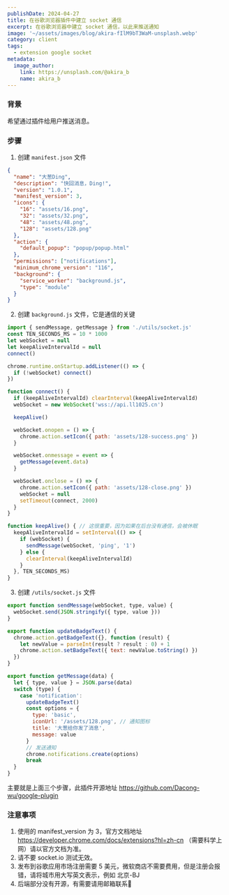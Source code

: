 ```yaml
---
publishDate: 2024-04-27
title: 在谷歌浏览器插件中建立 socket 通信
excerpt: 在谷歌浏览器中建立 socket 通信，以此来推送通知
image: '~/assets/images/blog/akira-fIlM9bT3WaM-unsplash.webp'
category: client
tags:
  - extension google socket
metadata:
  image_author:
    link: https://unsplash.com/@akira_b
    name: akira_b
---
```


### 背景

希望通过插件给用户推送消息。

### 步骤

1. 创建 `manifest.json` 文件

```json
{
  "name": "大葱Ding",
  "description": "快回消息，Ding!",
  "version": "1.0.1",
  "manifest_version": 3,
  "icons": {
    "16": "assets/16.png",
    "32": "assets/32.png",
    "48": "assets/48.png",
    "128": "assets/128.png"
  },
  "action": {
    "default_popup": "popup/popup.html"
  },
  "permissions": ["notifications"],
  "minimum_chrome_version": "116",
  "background": {
    "service_worker": "background.js",
    "type": "module"
  }
}
```

2. 创建 `background.js` 文件，它是通信的关键

```javascript
import { sendMessage, getMessage } from './utils/socket.js'
const TEN_SECONDS_MS = 10 * 1000
let webSocket = null
let keepAliveIntervalId = null
connect()

chrome.runtime.onStartup.addListener(() => {
  if (!webSocket) connect()
})

function connect() {
  if (keepAliveIntervalId) clearInterval(keepAliveIntervalId)
  webSocket = new WebSocket('wss://api.ll1025.cn')

  keepAlive()

  webSocket.onopen = () => {
    chrome.action.setIcon({ path: 'assets/128-success.png' })
  }

  webSocket.onmessage = event => {
    getMessage(event.data)
  }

  webSocket.onclose = () => {
    chrome.action.setIcon({ path: 'assets/128-close.png' })
    webSocket = null
    setTimeout(connect, 2000)
  }
}

function keepAlive() { // 这很重要，因为如果在后台没有通信，会被休眠
  keepAliveIntervalId = setInterval(() => {
    if (webSocket) {
      sendMessage(webSocket, 'ping', '1')
    } else {
      clearInterval(keepAliveIntervalId)
    }
  }, TEN_SECONDS_MS)
}
```

3. 创建 `/utils/socket.js` 文件

```javascript
export function sendMessage(webSocket, type, value) {
  webSocket.send(JSON.stringify({ type, value }))
}

export function updateBadgeText() {
  chrome.action.getBadgeText({}, function (result) {
    let newValue = parseInt(result ? result : 0) + 1
    chrome.action.setBadgeText({ text: newValue.toString() })
  })
}

export function getMessage(data) {
  let { type, value } = JSON.parse(data)
  switch (type) {
    case 'notification':
      updateBadgeText()
      const options = {
        type: 'basic',
        iconUrl: '/assets/128.png', // 通知图标
        title: '大葱给你发了消息',
        message: value
      }
      // 发送通知
      chrome.notifications.create(options)
      break
  }
}
```

主要就是上面三个步骤，此插件开源地址 https://github.com/Dacong-wu/google-plugin

### 注意事项

1. 使用的 manifest_version 为 3，官方文档地址 https://developer.chrome.com/docs/extensions?hl=zh-cn （需要科学上网）请以官方文档为准。
2. 请不要 socket.io 测试无效。
3. 发布到谷歌应用市场注册需要 5 美元，微软商店不需要费用，但是注册会报错，请将城市用大写英文表示，例如 北京-BJ
4. 后端部分没有开源，有需要请用邮箱联系🤣

